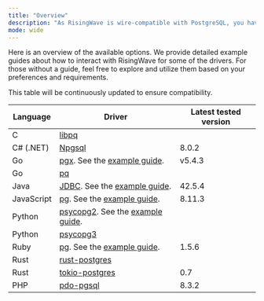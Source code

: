 ```yaml
---
title: "Overview"
description: "As RisingWave is wire-compatible with PostgreSQL, you have the flexibility to utilize third-party PostgreSQL drivers to seamlessly interact with RisingWave from your applications."
mode: wide
---
```


Here is an overview of the available options. We provide detailed example guides about how to interact with RisingWave for some of the drivers. For those without a guide, feel free to explore and utilize them based on your preferences and requirements.

This table will be continuously updated to ensure compatibility.

| Language   | Driver                                                                                                       | Latest tested version |
| ---------- | ------------------------------------------------------------------------------------------------------------ | --------------------- |
| C          | [libpq](https://www.postgresql.org/docs/current/libpq.html)                                                  |                       |
| C# (.NET)  | [Npgsql](https://www.npgsql.org/)                                                                            | 8.0.2                 |
| Go         | [pgx](https://pkg.go.dev/github.com/jackc/pgx/v5). See the [example guide](go.mdx).  | v5.4.3                |
| Go         | [pq](https://github.com/lib/pq)                                                                              |                       |
| Java       | [JDBC](https://jdbc.postgresql.org/). See the [example guide](java.md).             | 42.5.4                |
| JavaScript | [pg](https://www.npmjs.com/package/pg). See the [example guide](nodejs.md).         | 8.11.3                |
| Python     | [psycopg2](https://pypi.org/project/psycopg2/). See the [example guide](../python/python.md). |                       |
| Python     | [psycopg3](https://pypi.org/project/psycopg/)                                                                |                       |
| Ruby       | [pg](https://github.com/ged/ruby-pg). See the [example guide](ruby.md).             | 1.5.6                 |
| Rust       | [rust-postgres](https://crates.io/crates/postgres)                                                           |                       |
| Rust       | [tokio-postgres](https://docs.rs/tokio-postgres/latest/tokio%5Fpostgres/)                                    | 0.7                   |
| PHP        | [pdo-pgsql](https://www.php.net/manual/en/ref.pdo-pgsql.php)                                                 | 8.3.2                 |
